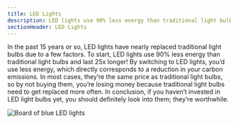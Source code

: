 ```yaml
---
title: LED Lights
description: LED lights use 90% less energy than traditional light bulbs
sectionHeader: LED Lights
---
```


In the past 15 years or so, LED lights have nearly replaced traditional light bulbs due to a few factors.
To start, LED lights use 90% less energy than traditional light bulbs and last 25x longer!
By switching to LED lights, you’d use less energy, which directly corresponds to a reduction in your carbon emissions.
In most cases, they’re the same price as traditional light bulbs, so by not buying them, you’re losing money because traditional light bulbs need to get replaced more often.
In conclusion, if you haven’t invested in LED light bulbs yet, you should definitely look into them; they’re worthwhile.

<img src="/images/led_lights.avif" alt="Board of blue LED lights" />
